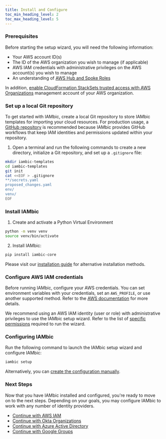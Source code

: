 ```yaml
---
title: Install and Configure
toc_min_heading_level: 2
toc_max_heading_level: 5
---
```



### Prerequisites

Before starting the setup wizard, you will need the following information:

- Your AWS account ID(s)
- The ID of the AWS organization you wish to manage (if applicable)
- AWS IAM credentials with administrative privileges on the AWS account(s) you wish to manage
- An understanding of [AWS Hub and Spoke Roles](/reference/aws_hub_and_spoke_roles)

In addition, [enable CloudFormation StackSets trusted access with AWS Organizations](https://docs.aws.amazon.com/AWSCloudFormation/latest/UserGuide/stacksets-orgs-enable-trusted-access.html) management account of your AWS organization.

### Set up a local Git repository

To get started with IAMbic, create a local Git repository to store IAMbic templates for importing your cloud resources.
For production usage, a [GitHub repository](https://docs.github.com/en/get-started/quickstart/create-a-repo) is recommended
because IAMbic provides GitHub workflows that keep IAM identities and permissions updated within your repository.

1. Open a terminal and run the following commands to create a new directory, initialize a Git repository, and set up a `.gitignore` file:

```bash
mkdir iambic-templates
cd iambic-templates
git init
cat <<EOF > .gitignore
**/secrets.yaml
proposed_changes.yaml
env/
venv/
EOF
```

### Install IAMbic

1. Create and activate a Python Virtual Environment

```bash
python -m venv venv
source venv/bin/activate
```

2. Install IAMbic:

```bash
pip install iambic-core
```

Please visit our [installation guide](/reference/installation/) for alternative installation methods.

### Configure AWS IAM credentials

Before running IAMbic, configure your AWS credentials.
You can set environment variables with your credentials, set an `AWS_PROFILE`, or use another supported method.
Refer to the [AWS documentation](https://docs.aws.amazon.com/cli/latest/userguide/cli-configure-envvars.html)
for more details.

We recommend using an AWS IAM identity (user or role) with administrative privileges to use the IAMbic
setup wizard. Refer to the list of [specific permissions](/reference/aws_permissions_for_setup_wizard)
required to run the wizard.

### Configuring IAMbic

Run the following command to launch the IAMbic setup wizard and configure IAMbic:

```bash
iambic setup
```

<AsciinemaWidget src="/recordings/iambic_setup.cast" rows={30} idleTimeLimit={3} preload={true} />

Alternatively, you can [create the configuration manually](/how_to_guides/manually_create_the_configuration).

### Next Steps

Now that you have IAMbic installed and configured, you're ready to move on to the next steps.
Depending on your goals, you may configure IAMbic to work with any number of identity providers.

- [Continue with AWS IAM](./aws)
- [Continue with Okta Organizations](./okta)
- [Continue with Azure Active Directory](./azure_ad)
- [Continue with Google Groups](./google)
